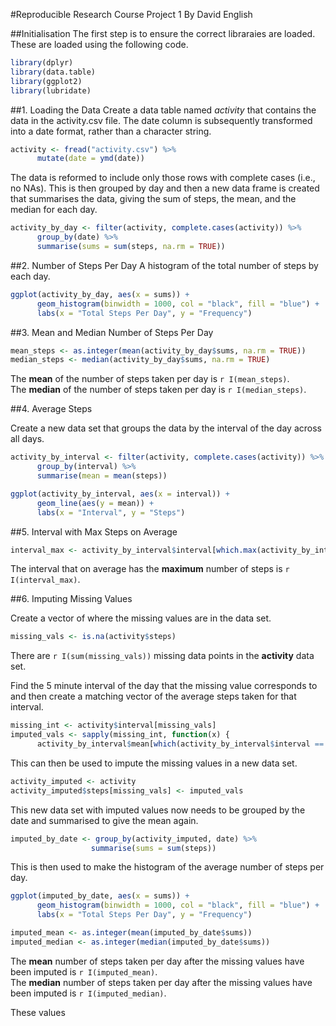 #Reproducible Research Course Project 1
By David English

##Initialisation
The first step is to ensure the correct libraraies are loaded. These are loaded using the following code.

```r
library(dplyr)
library(data.table)
library(ggplot2)
library(lubridate)
```

##1. Loading the Data
Create a data table named *activity* that contains the data in the activity.csv file. The date column is subsequently transformed into a date format, rather than a character string.
``` r
activity <- fread("activity.csv") %>%
      mutate(date = ymd(date))
```
The data is reformed to include only those rows with complete cases (i.e., no NAs). This is then grouped by day and then a new data frame is created that summarises the data, giving the  sum of steps, the mean, and the median for each day.
```r
activity_by_day <- filter(activity, complete.cases(activity)) %>%
      group_by(date) %>%
      summarise(sums = sum(steps, na.rm = TRUE))
```


##2. Number of Steps Per Day
A histogram of the total number of steps by each day.

```r
ggplot(activity_by_day, aes(x = sums)) + 
      geom_histogram(binwidth = 1000, col = "black", fill = "blue") +
      labs(x = "Total Steps Per Day", y = "Frequency")
```

##3. Mean and Median Number of Steps Per Day
```r
mean_steps <- as.integer(mean(activity_by_day$sums, na.rm = TRUE))
median_steps <- median(activity_by_day$sums, na.rm = TRUE)
```
The **mean** of the number of steps taken per day is `r I(mean_steps)`.  
The **median** of the number of steps taken per day is `r I(median_steps)`.

##4. Average Steps 

Create a new data set that groups the data by the interval of the day across all days.
```r
activity_by_interval <- filter(activity, complete.cases(activity)) %>%
      group_by(interval) %>%
      summarise(mean = mean(steps))
```

```r
ggplot(activity_by_interval, aes(x = interval)) +
      geom_line(aes(y = mean)) +
      labs(x = "Interval", y = "Steps")
```

##5. Interval with Max Steps on Average
```r
interval_max <- activity_by_interval$interval[which.max(activity_by_interval$mean)]
```

The interval that on average has the **maximum** number of steps is `r I(interval_max)`.  

##6. Imputing Missing Values

Create a vector of where the missing values are in the data set.
```r
missing_vals <- is.na(activity$steps)
```
There are `r I(sum(missing_vals))` missing data points in the **activity** data set.  

Find the 5 minute interval of the day that the missing value corresponds to and then create a matching vector of the average steps taken for that interval.
```r
missing_int <- activity$interval[missing_vals]
imputed_vals <- sapply(missing_int, function(x) {
      activity_by_interval$mean[which(activity_by_interval$interval == x)]})
```
This can then be used to impute the missing values in a new data set.
```r
activity_imputed <- activity
activity_imputed$steps[missing_vals] <- imputed_vals
```
This new data set with imputed values now needs to be grouped by the date and summarised to give the mean again.
```r
imputed_by_date <- group_by(activity_imputed, date) %>%
                  summarise(sums = sum(steps))
```
This is then used to make the histogram of the average number of steps per day.
```r
ggplot(imputed_by_date, aes(x = sums)) +
      geom_histogram(binwidth = 1000, col = "black", fill = "blue") +
      labs(x = "Total Steps Per Day", y = "Frequency")
```

```r
imputed_mean <- as.integer(mean(imputed_by_date$sums))
imputed_median <- as.integer(median(imputed_by_date$sums))
```
The **mean** number of steps taken per day after the missing values have been imputed is `r I(imputed_mean)`.  
The **median** number of steps taken per day after the missing values have been imputed is `r I(imputed_median)`.  

These values 
